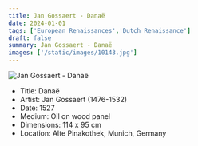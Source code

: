```yaml
---
title: Jan Gossaert - Danaë
date: 2024-01-01
tags: ['European Renaissances','Dutch Renaissance']
draft: false
summary: Jan Gossaert - Danaë
images: ['/static/images/10143.jpg']
---
```


![Jan Gossaert - Danaë](/static/images/10143.jpg)

* Title: Danaë
* Artist: Jan Gossaert (1476-1532)
* Date: 1527
* Medium: Oil on wood panel
* Dimensions: 114 x 95 cm 
* Location: Alte Pinakothek, Munich, Germany


